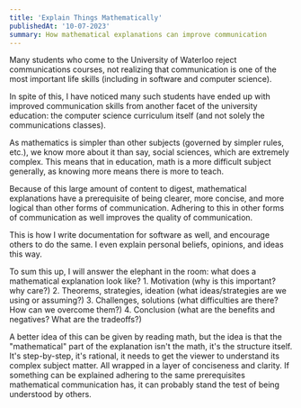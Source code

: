 ```yaml
---
title: 'Explain Things Mathematically'
publishedAt: '10-07-2023'
summary: How mathematical explanations can improve communication
---
```


Many students who come to the University of Waterloo reject communications courses, not realizing
that communication is one of the most important life skills (including in software and computer science).

In spite of this, I have noticed many such students have ended up with improved communication skills from another
facet of the university education: the computer science curriculum itself (and not solely the communications classes).

As mathematics is simpler than other subjects (governed by simpler rules, etc.), we know more about it than say, social sciences, which are extremely complex.
This means that in education, math is a more difficult subject generally, as knowing more means there is more to teach. 

Because of this large amount of content to digest, mathematical explanations have a prerequisite of being clearer,
more concise, and more logical than other forms of communication. Adhering to this in other forms of communication as well improves the quality of communication.

This is how I write documentation for software as well, and encourage others to do the same. I even explain personal beliefs, opinions, and ideas this way.

To sum this up, I will answer the elephant in the room: what does a mathematical explanation look like?
    1. Motivation (why is this important? why care?)
    2. Theorems, strategies, ideation (what ideas/strategies are we using or assuming?)
    3. Challenges, solutions (what difficulties are there? How can we overcome them?)
    4. Conclusion (what are the benefits and negatives? What are the tradeoffs?)

A better idea of this can be given by reading math, but the idea is that the "mathematical" part of the explanation isn't the math, it's the structure itself. It's step-by-step, it's rational, it needs to get the viewer to understand its complex subject matter. All wrapped in a layer of conciseness and clarity. If something can be explained adhering to the same 
prerequisites mathematical communication has, it can probably stand the test of being understood by others.


